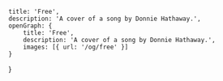     title: 'Free',
    description: 'A cover of a song by Donnie Hathaway.',
    openGraph: {
        title: 'Free',
        description: 'A cover of a song by Donnie Hathaway.',
        images: [{ url: '/og/free' }]
    }
}

<YouTube videoId="sYUtn79sukw" />